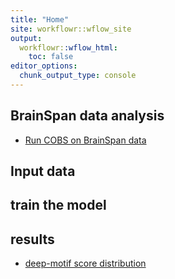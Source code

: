 ---
title: "Home"
site: workflowr::wflow_site
output:
  workflowr::wflow_html:
    toc: false
editor_options:
  chunk_output_type: console
---

## BrainSpan data analysis 

* [Run COBS on BrainSpan data](COBS_brainspan.html) 


## Input data 


## train the model 


## results 


* [deep-motif score distribution](part01_score_dist.html)  

